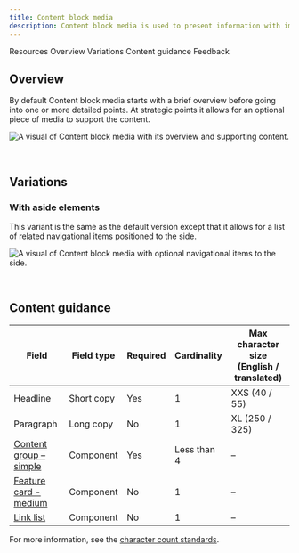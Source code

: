 ```yaml
---
title: Content block media
description: Content block media is used to present information with images in a group setting.
---
```



<ComponentDescription name="Content block media" type="layout" />

<AnchorLinks>

<AnchorLink>Resources</AnchorLink>
<AnchorLink>Overview</AnchorLink>
<AnchorLink>Variations</AnchorLink>
<AnchorLink>Content guidance</AnchorLink>
<AnchorLink>Feedback</AnchorLink>

</AnchorLinks>

<ResourceLinks name="Content block media" type="layout" />

## Overview

By default Content block media starts with a brief overview before going into one or more detailed points. At strategic
points it allows for an optional piece of media to support the content.

![A visual of Content block media with its overview and supporting content.](../../images/pattern/content-block-media/content-block-with-media.jpg)

<br />

## Variations

### With aside elements

This variant is the same as the default version except that it allows for a list of related navigational items
positioned to the side.

![A visual of Content block media with optional navigational items to the side.](../../images/pattern/content-block-media/content-block-with-media-with-aside-elements.jpg)

<br />

## Content guidance

| Field                                                        | Field type | Required | Cardinality | Max character size (English / translated) |
| ------------------------------------------------------------ | ---------- | -------- | ----------- | ----------------------------------------- |
| Headline                                                     | Short copy | Yes      | 1           | XXS (40 / 55)                             |
| Paragraph                                                    | Long copy  | No       | 1           | XL (250 / 325)                            |
| [Content group – simple](../components/content-group-simple) | Component  | Yes      | Less than 4 | –                                         |
| [Feature card - medium](../components/cards#feature-card)    | Component  | No       | 1           | –                                         |
| [Link list](../components/link-list)                         | Component  | No       | 1           | –                                         |

For more information, see the
[character count standards](https://www.ibm.com/standards/carbon/guidelines/content#character-count-standard).

<ComponentFooter name="Content block media" type="layout" />
